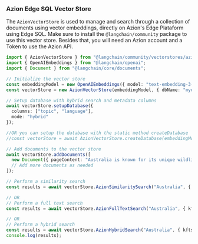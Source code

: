 ### Azion Edge SQL Vector Store
The `AzionVectorStore` is used to manage and search through a collection of documents using vector embeddings, directly on Azion's Edge Plataform using Edge SQL. Make sure to install the `@langchain/community` package to use this vector store. Besides that, you will need an Azion account and a Token to use the Azion API.

```typescript
import { AzionVectorStore } from "@langchain/community/vectorstores/azionedgesql";
import { OpenAIEmbeddings } from "@langchain/openai";
import { Document } from "@langchain/core/documents";

// Initialize the vector store
const embeddingModel = new OpenAIEmbeddings({ model: "text-embedding-3-small" });
const vectorStore = new AzionVectorStore(embeddingModel, { dbName: "mydb", tableName: "documents" });

// Setup database with hybrid search and metadata columns
await vectorStore.setupDatabase({
  columns: ["topic", "language"],
  mode: "hybrid"
});

//OR you can setup the database with the static method createDatabase
//const vectorStore = await AzionVectorStore.createDatabase(embeddingModel,{dbName:"mydb", tableName:"documents"}, {columns: ["topic", "language"], mode: "hybrid"});

// Add documents to the vector store
await vectorStore.addDocuments([
  new Document({ pageContent: "Australia is known for its unique wildlife", metadata: { topic: "nature", language: "en" } }),
  // Add more documents as needed
]);

// Perform a similarity search
const results = await vectorStore.AzionSimilaritySearch("Australia", { kvector: 1, metadataItems: ["topic"] });

// OR
// Perform a full text search
const results = await vectorStore.AzionFullTextSearch("Australia", { kfts: 1, metadataItems: ["topic"] });

// OR
// Perform a hybrid search
const results = await vectorStore.AzionHybridSearch("Australia", { kfts: 1, kvector: 1, metadataItems: ["topic"] });
console.log(results);
```